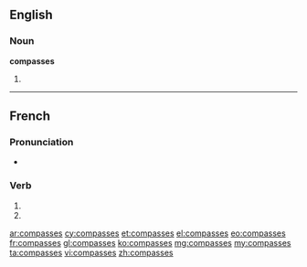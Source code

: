 {{also|compassés}}
==English==

===Noun===
'''compasses'''

# {{plural of|compass}}

----

==French==

===Pronunciation===
* {{homophones|compasse|compassent}}

===Verb===
{{fr-verb-form}}

# {{conjugation of|compasser||2|s|pres|ind|lang=fr}}
# {{conjugation of|compasser||2|s|pres|sub|lang=fr}}

[[ar:compasses]]
[[cy:compasses]]
[[et:compasses]]
[[el:compasses]]
[[eo:compasses]]
[[fr:compasses]]
[[gl:compasses]]
[[ko:compasses]]
[[mg:compasses]]
[[my:compasses]]
[[ta:compasses]]
[[vi:compasses]]
[[zh:compasses]]